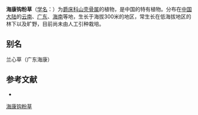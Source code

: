 {{Speciesbox
| name = 海康钩粉草
| status = 
| status_system = 
| image =
| genus = Pseuderanthemum
| species = haikangense
| authority = C. Y. Wu et H. S. Lo
}}

'''海康钩粉草'''（[[学名|学名]]：{{lang|la|''Pseuderanthemum haikangense''}}）为[[爵床科|爵床科]][[山壳骨属|山壳骨属]]的植物，是中国的特有植物。分布在[[中国大陆|中国大陆]]的[[云南|云南]]、[[广东|广东]]、[[海南|海南]]等地，生长于海拔300米的地区，常生长在低海拔地区的林下以及旷野，目前尚未由人工引种栽培。

== 别名 ==
兰心草（广东海康）

== 参考文献 ==
<div class="references-small">
* {{cite web| url =http://www.bioinfo.cn/db05/KmzwSpecies.php?action=view&id=619| title =海康钩粉草| work =《中国高等植物数据库全库》| publisher =中国科学院微生物研究所| author =昆明植物研究所| accessdate =2009-02-21| deadurl =yes| archiveurl =https://web.archive.org/web/20160305033845/http://www.bioinfo.cn/db05/KmzwSpecies.php?action=view&id=619| archivedate =2016-03-05}}
</div>
{{Taxonbar|from=Q11150757}}

[[Category:山壳骨属|海康钩粉草]]


{{植物小作品}}